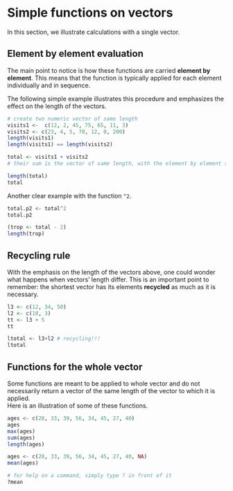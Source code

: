 # Simple functions on vectors 

In this section, we illustrate calculations with a single vector.  


## Element by element evaluation

The main point to notice is how these functions are carried **element by element**. This means that the function is typically applied for each element individually and in sequence. 

The following simple example illustrates this procedure and emphasizes the effect on the length of the vectors.
```r
# create two numeric vector of same length
visits1 <-  c(12, 2, 45, 75, 65, 11, 3)
visits2 <- c(23, 4, 5, 78, 12, 0, 200)
length(visits1)
length(visits1) == length(visits2)

total <- visits1 + visits2
# their sum is the vector of same length, with the element by element sums

length(total)
total

```

Another clear example with the function `^2`.


```r
total.p2 <- total^2
total.p2

(trop <- total - 2)
length(trop)
```



## Recycling rule


With the emphasis on the length of the vectors above, one could wonder what happens when vectors' length differ. This is an important point to remember: the shortest vector has its elements **recycled** as much as it is necessary.

```r
l3 <- c(12, 34, 50)
l2 <- c(10, 3)
tt <- l3 + 5
tt

ltotal <- l3+l2 # recycling!!!
ltotal
```


## Functions for the whole vector

Some functions are meant to be applied to whole vector and do not necessarily return a vector of the same length of the vector to which it is applied.   
Here is an illustration of some of these functions.

```r
ages <- c(28, 33, 39, 56, 34, 45, 27, 40)
ages
max(ages)
sum(ages)
length(ages)

ages <- c(28, 33, 39, 56, 34, 45, 27, 40, NA)
mean(ages)

# for help on a command, simply type ? in front of it
?mean

```








